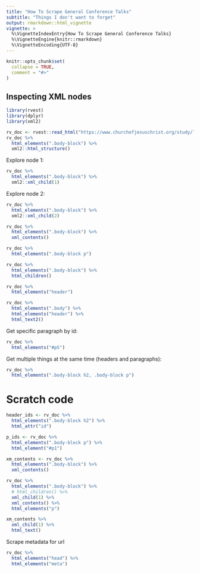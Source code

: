 ```yaml
---
title: "How To Scrape General Conference Talks"
subtitle: "Things I don't want to forget"
output: rmarkdown::html_vignette
vignette: >
  %\VignetteIndexEntry{How To Scrape General Conference Talks}
  %\VignetteEngine{knitr::rmarkdown}
  %\VignetteEncoding{UTF-8}
---
```


```r
knitr::opts_chunk$set(
  collapse = TRUE,
  comment = "#>"
)
```

## Inspecting XML nodes

```r
library(rvest)
library(dplyr)
library(xml2)
```
```r
rv_doc <- rvest::read_html("https://www.churchofjesuschrist.org/study/liahona/2020/11/15cook?lang=eng")
rv_doc %>%
  html_elements(".body-block") %>%
  xml2::html_structure()
```


Explore node 1:
```r
rv_doc %>%
  html_elements(".body-block") %>%
  xml2::xml_child(1)
```
Explore node 2:
```r
rv_doc %>%
  html_elements(".body-block") %>%
  xml2::xml_child(2)
```

```r
rv_doc %>%
  html_elements(".body-block") %>%
  xml_contents()

rv_doc %>%
  html_elements(".body-block p")

rv_doc %>%
  html_elements(".body-block") %>%
  html_children()
```
```r
rv_doc %>%
  html_elements("header")
```
```r
rv_doc %>%
  html_elements(".body") %>%
  html_elements("header") %>%
  html_text2()
```

Get specific paragraph by id:
```r
rv_doc %>%
  html_elements("#p5")
```


Get multiple things at the same time (headers and paragraphs):
```r
rv_doc %>%
  html_elements(".body-block h2, .body-block p")
```


# Scratch code
```r
header_ids <- rv_doc %>%
  html_elements(".body-block h2") %>%
  html_attr("id")
```


```r
p_ids <- rv_doc %>%
  html_elements(".body-block p") %>%
  html_element("#p1")
```


```r
xm_contents <- rv_doc %>%
  html_elements(".body-block") %>%
  xml_contents()
```


```r
rv_doc %>%
  html_elements(".body-block") %>%
  # html_children() %>%
  xml_child(1) %>%
  xml_contents() %>%
  html_elements("p")
```

```r
xm_contents %>%
  xml_child(1) %>%
  html_text()
```

Scrape metadata for url
```r
rv_doc %>%
  html_elements("head") %>%
  html_elements("meta")
```
